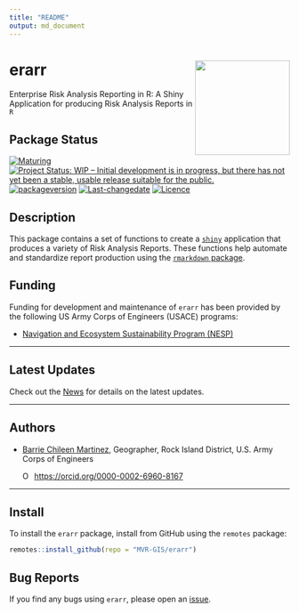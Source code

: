 ```yaml
---
title: "README"
output: md_document
---
```


<!-- README.md is generated from README.Rmd. Please edit that file -->

<!-- rmarkdown::render(input="README.Rmd", output_file = "README.md", output_format = "md_document") -->

# erarr  <img src="inst/app/www/erarr.png" align="right" width="170"/>

Enterprise Risk Analysis Reporting in R: A Shiny Application for producing Risk Analysis Reports in `R`

## Package Status

[![Maturing](https://img.shields.io/badge/lifecycle-maturing-blue.svg)](https://www.tidyverse.org/lifecycle) [![Project Status: WIP -- Initial development is in progress, but there has not yet been a stable, usable release suitable for the public.](https://www.repostatus.org/badges/latest/wip.svg)](https://www.repostatus.org/#wip) [![packageversion](https://img.shields.io/badge/Package%20version-0.0.1-orange.svg?style=flat-square)](commits/master) [![Last-changedate](https://img.shields.io/badge/last%20change-`r gsub('-', '--', Sys.Date())`-yellowgreen.svg)](/commits/master) [![Licence](https://img.shields.io/badge/licence-CC0-blue.svg)](http://choosealicense.com/licenses/cc0-1.0/)

## Description

This package contains a set of functions to create a [`shiny`](https://shiny.posit.co/) application that produces a variety of Risk Analysis Reports. These functions help automate and standardize report production using the [`rmarkdown` package](https://rmarkdown.rstudio.com/lesson-1.html).

## Funding

Funding for development and maintenance of `erarr` has been provided by the following US Army Corps of Engineers (USACE) programs:

-   [Navigation and Ecosystem Sustainability Program (NESP)](https://www.mvr.usace.army.mil/Rock-Island-District/Programs/NESP/)

------------------------------------------------------------------------

## Latest Updates

Check out the [News](news/index.html) for details on the latest updates.

------------------------------------------------------------------------

## Authors

-   [Barrie Chileen Martinez](mailto:barrie.v.chileenmartinez@usace.army.mil), Geographer, Rock Island District, U.S. Army Corps of Engineers

    ::: {itemscope="" itemtype="https://schema.org/Person"}
    <a itemprop="sameAs" content="https://orcid.org/0000-0002-6960-8167" href="https://0000-0002-6960-8167" target="orcid.widget" rel="me noopener noreferrer" style="vertical-align:top;"> <img src="https://orcid.org/sites/default/files/images/orcid_16x16.png" alt="ORCID iD icon" style="width:1em;margin-right:.5em;"/>https://orcid.org/0000-0002-6960-8167</a>
    :::

------------------------------------------------------------------------

## Install

To install the `erarr` package, install from GitHub using the `remotes` package:

```r
remotes::install_github(repo = "MVR-GIS/erarr")
```

## Bug Reports

If you find any bugs using `erarr`, please open an [issue](https://github.com/MVR-GIS/erarr/issues).
